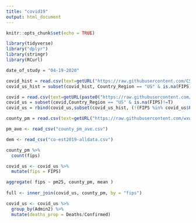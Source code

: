 ```yaml
---
title: "covid19"
output: html_document
---
```


```r
knitr::opts_chunk$set(echo = TRUE)
```

```r
library(tidyverse)
library("dplyr")
library(stringr)
library(RCurl)
```
```r
date_of_study = "04-19-2020"

covid_hist = read.csv(text=getURL("https://raw.githubusercontent.com/CSSEGISandData/COVID-19/master/csse_covid_19_data/csse_covid_19_daily_reports/03-30-2020.csv"))
covid_us_hist = subset(covid_hist, Country_Region == "US" & is.na(FIPS)==F)

covid = read.csv(text=getURL(paste0("https://raw.githubusercontent.com/CSSEGISandData/COVID-19/master/csse_covid_19_data/csse_covid_19_daily_reports/",date_of_study,".csv")))
covid_us = subset(covid,Country_Region == "US" & is.na(FIPS)!=T)
covid_us = rbind(covid_us,subset(covid_us_hist, (!(FIPS %in% covid_us$FIPS))  & Confirmed == 0 & Deaths == 0 & is.na(FIPS)==F))

county_pm = read.csv(text=getURL("https://raw.githubusercontent.com/wxwx1993/PM_COVID/master/Data/county_pm25.csv"))

pm_ave <- read_csv("county_pm_ave.csv")

dem <- read_csv("co-est2019-alldata.csv")


```

```r
county_pm %>%
  count(fips)

covid_us <- covid_us %>%
  mutate(fips = FIPS)

aggregate( fips ~ pm25, county_pm, mean )
  
full <- inner_join(covid_us, county_pm, by = "fips")
```

```r
covid_us <- covid_us %>%
  group_by(Admin2) %>%
  mutate(deaths_prop = Deaths/Confirmed)
```

